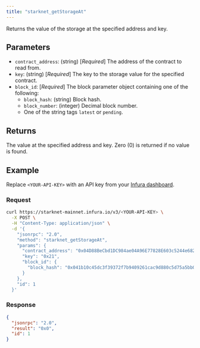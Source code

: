```yaml
---
title: "starknet_getStorageAt"
---
```



Returns the value of the storage at the specified address and key.

## Parameters

- `contract_address`: (string) [*Required*] The address of the contract to read from.
- `key`: (string) [*Required*] The key to the storage value for the specified contract.
- `block_id`: [*Required*] The block parameter object containing one of the following:
  - `block_hash`: (string) Block hash.
  - `block_number`: (integer) Decimal block number.
  - One of the string tags `latest` or `pending`.

## Returns

The value at the specified address and key.
Zero (0) is returned if no value is found.

## Example

Replace `<YOUR-API-KEY>` with an API key from your [Infura dashboard](https://infura.io/dashboard).

### Request

<Tabs>
<TabItem value="curl">

```bash
curl https://starknet-mainnet.infura.io/v3/<YOUR-API-KEY> \
  -X POST \
  -H "Content-Type: application/json" \
  -d '{
    "jsonrpc": "2.0",
    "method": "starknet_getStorageAt",
    "params": {
      "contract_address": "0x04D88BeCbd1DC984ae04A96E77828E603c5244e68224903D92CA0a1Ff1C8e807",
      "key": "0x21",
      "block_id": {
        "block_hash": "0x041b10c45dc3f39372f7b9409261cac9d880c5d75a5bb077d028db20b1bd76c4"
      }
    },
    "id": 1
  }'
```

</TabItem>
</Tabs>

### Response

<Tabs>
<TabItem value="JSON">

```json
{
  "jsonrpc": "2.0",
  "result": "0x0",
  "id": 1
}
```

</TabItem>
</Tabs>
